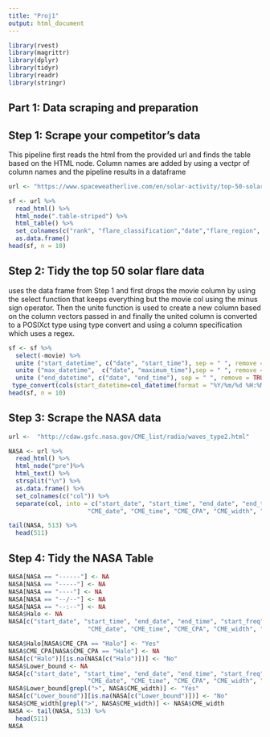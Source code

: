 ```yaml
---
title: "Proj1"
output: html_document
---
```


```r
library(rvest)
library(magrittr)
library(dplyr)
library(tidyr)
library(readr)
library(stringr)

```
## Part 1: Data scraping and preparation
## Step 1: Scrape your competitor's data
This pipeline first reads the html from the provided url and finds the table based on the HTML node. Column names are added by using a vectpr of column names and the pipeline results in a dataframe
```r

url <- "https://www.spaceweatherlive.com/en/solar-activity/top-50-solar-flares"

sf <- url %>%
  read_html() %>%
  html_node(".table-striped") %>%
  html_table() %>%
  set_colnames(c("rank", "flare_classification","date","flare_region", "start_time","maximum_time","end_time","movie")) %>%
  as.data.frame()
head(sf, n = 10)

```
## Step 2: Tidy the top 50 solar flare data
uses the data frame from Step 1 and first drops the movie column by using the select function that keeps everything but the movie col using the minus sign operator. Then the unite function is used to create a new column based on the column vectors passed in and finally the united column is converted to a POSIXct type using type convert and using a column specification which uses a regex.
```r
sf <- sf %>%
  select(-movie) %>%
  unite ("start_datetime", c("date", "start_time"), sep = " ", remove =    FALSE)%>%
  unite ("max_datetime",  c("date", "maximum_time"),sep = " ", remove = FALSE)%>%
  unite ("end_datetime", c("date", "end_time"), sep = " ", remove = TRUE)%>%
 type_convert(cols(start_datetime=col_datetime(format = "%Y/%m/%d %H:%M"),   max_datetime=col_datetime(format = "%Y/%m/%d %H:%M"), end_datetime = col_datetime(format = "%Y/%m/%d %H:%M")))
head(sf, n = 10)
```


## Step 3: Scrape the NASA data
```r
url <-  "http://cdaw.gsfc.nasa.gov/CME_list/radio/waves_type2.html"

NASA <- url %>%
  read_html() %>%
  html_node("pre")%>%
  html_text() %>%
  strsplit("\n") %>%
  as.data.frame() %>%
  set_colnames(c("col")) %>%
  separate(col, into = c("start_date", "start_time", "end_date", "end_time", "start_freq", "end_freq", "Location", "NOAA", "Importance", 
                      "CME_date", "CME_time", "CME_CPA", "CME_width", "CME_speed", "Plots"), sep = "[ ]+")

tail(NASA, 513) %>%
  head(511)
```
## Step 4: Tidy the NASA Table
```r
NASA[NASA == "------"] <- NA
NASA[NASA == "-----"] <- NA
NASA[NASA == "----"] <- NA
NASA[NASA == "--/--"] <- NA
NASA[NASA == "--:--"] <- NA
NASA$Halo <- NA
NASA[c("start_date", "start_time", "end_date", "end_time", "start_freq", "end_freq", "Location", "NOAA", "Importance", 
                      "CME_date", "CME_time", "CME_CPA", "CME_width", "CME_speed", "Plots", "Halo")]

NASA$Halo[NASA$CME_CPA == "Halo"] <- "Yes"
NASA$CME_CPA[NASA$CME_CPA == "Halo"] <- NA
NASA[c("Halo")][is.na(NASA[c("Halo")])] <- "No"
NASA$Lower_bound <- NA
NASA[c("start_date", "start_time", "end_date", "end_time", "start_freq", "end_freq", "Location", "NOAA", "Importance", 
                      "CME_date", "CME_time", "CME_CPA", "CME_width", "CME_speed", "Plots", "Halo", "Lower_bound")]
NASA$Lower_bound[grepl(">", NASA$CME_width)] <- "Yes"
NASA[c("Lower_bound")][is.na(NASA[c("Lower_bound")])] <- "No"
NASA$CME_width[grepl(">", NASA$CME_width)] <- NASA$CME_width
NASA <- tail(NASA, 513) %>%
  head(511)
NASA
```


